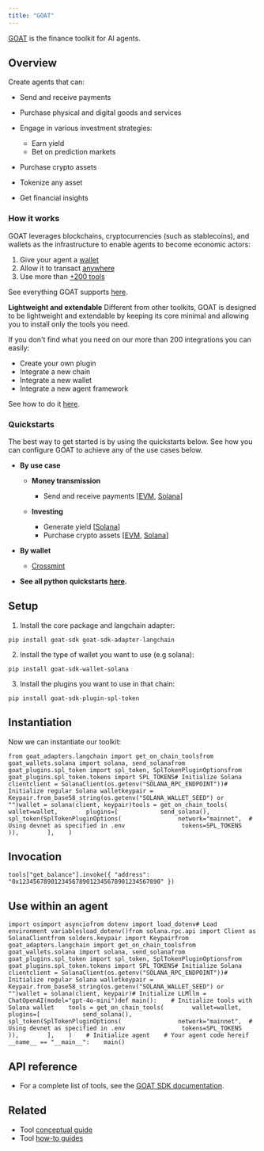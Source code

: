 ```yaml
---
title: "GOAT"
---
```


[GOAT](https://github.com/goat-sdk/goat) is the finance toolkit for AI agents.

## Overview

Create agents that can:

* Send and receive payments

* Purchase physical and digital goods and services

* Engage in various investment strategies:

  * Earn yield
  * Bet on prediction markets

* Purchase crypto assets

* Tokenize any asset

* Get financial insights

### How it works

GOAT leverages blockchains, cryptocurrencies (such as stablecoins), and wallets as the infrastructure to enable agents to become economic actors:

1. Give your agent a [wallet](https://github.com/goat-sdk/goat/tree/main#chains-and-wallets)
2. Allow it to transact [anywhere](https://github.com/goat-sdk/goat/tree/main#chains-and-wallets)
3. Use more than [+200 tools](https://github.com/goat-sdk/goat/tree/main#tools)

See everything GOAT supports [here](https://github.com/goat-sdk/goat/tree/main#chains-and-wallets).

**Lightweight and extendable** Different from other toolkits, GOAT is designed to be lightweight and extendable by keeping its core minimal and allowing you to install only the tools you need.

If you don't find what you need on our more than 200 integrations you can easily:

* Create your own plugin
* Integrate a new chain
* Integrate a new wallet
* Integrate a new agent framework

See how to do it [here](https://github.com/goat-sdk/goat/tree/main#-contributing).

### Quickstarts

The best way to get started is by using the quickstarts below. See how you can configure GOAT to achieve any of the use cases below.

* **By use case**

  * **Money transmission**
    * Send and receive payments \[[EVM](https://github.com/goat-sdk/goat/tree/main/python/examples/by-use-case/evm-send-and-receive-tokens), [Solana](https://github.com/goat-sdk/goat/tree/main/python/examples/by-use-case/solana-send-and-receive-tokens)]

  * **Investing**

    * Generate yield \[[Solana](https://github.com/goat-sdk/goat/tree/main/python/examples/by-use-case/solana-usdc-yield-deposit)]
    * Purchase crypto assets \[[EVM](https://github.com/goat-sdk/goat/tree/main/python/examples/by-use-case/evm-swap-tokens), [Solana](https://github.com/goat-sdk/goat/tree/main/python/examples/by-use-case/solana-swap-tokens)]

* **By wallet**
  * [Crossmint](https://github.com/goat-sdk/goat/tree/main/python/examples/by-wallet/crossmint)

* **See all python quickstarts [here](https://github.com/goat-sdk/goat/tree/main/python/examples).**

## Setup

1. Install the core package and langchain adapter:

```
pip install goat-sdk goat-sdk-adapter-langchain
```

2. Install the type of wallet you want to use (e.g solana):

```
pip install goat-sdk-wallet-solana
```

3. Install the plugins you want to use in that chain:

```
pip install goat-sdk-plugin-spl-token
```

## Instantiation

Now we can instantiate our toolkit:

```
from goat_adapters.langchain import get_on_chain_toolsfrom goat_wallets.solana import solana, send_solanafrom goat_plugins.spl_token import spl_token, SplTokenPluginOptionsfrom goat_plugins.spl_token.tokens import SPL_TOKENS# Initialize Solana clientclient = SolanaClient(os.getenv("SOLANA_RPC_ENDPOINT"))# Initialize regular Solana walletkeypair = Keypair.from_base58_string(os.getenv("SOLANA_WALLET_SEED") or "")wallet = solana(client, keypair)tools = get_on_chain_tools(        wallet=wallet,        plugins=[            send_solana(),            spl_token(SplTokenPluginOptions(                network="mainnet",  # Using devnet as specified in .env                tokens=SPL_TOKENS            )),        ],    )
```

## Invocation

```
tools["get_balance"].invoke({ "address": "0x1234567890123456789012345678901234567890" })
```

## Use within an agent

```
import osimport asynciofrom dotenv import load_dotenv# Load environment variablesload_dotenv()from solana.rpc.api import Client as SolanaClientfrom solders.keypair import Keypairfrom goat_adapters.langchain import get_on_chain_toolsfrom goat_wallets.solana import solana, send_solanafrom goat_plugins.spl_token import spl_token, SplTokenPluginOptionsfrom goat_plugins.spl_token.tokens import SPL_TOKENS# Initialize Solana clientclient = SolanaClient(os.getenv("SOLANA_RPC_ENDPOINT"))# Initialize regular Solana walletkeypair = Keypair.from_base58_string(os.getenv("SOLANA_WALLET_SEED") or "")wallet = solana(client, keypair)# Initialize LLMllm = ChatOpenAI(model="gpt-4o-mini")def main():    # Initialize tools with Solana wallet    tools = get_on_chain_tools(        wallet=wallet,        plugins=[            send_solana(),            spl_token(SplTokenPluginOptions(                network="mainnet",  # Using devnet as specified in .env                tokens=SPL_TOKENS            )),        ],    )    # Initialize agent    # Your agent code hereif __name__ == "__main__":    main()
```

## API reference

* For a complete list of tools, see the [GOAT SDK documentation](https://github.com/goat-sdk/goat).

## Related

* Tool [conceptual guide](/oss/concepts/tools)
* Tool [how-to guides](/oss/how_to/#tools)
